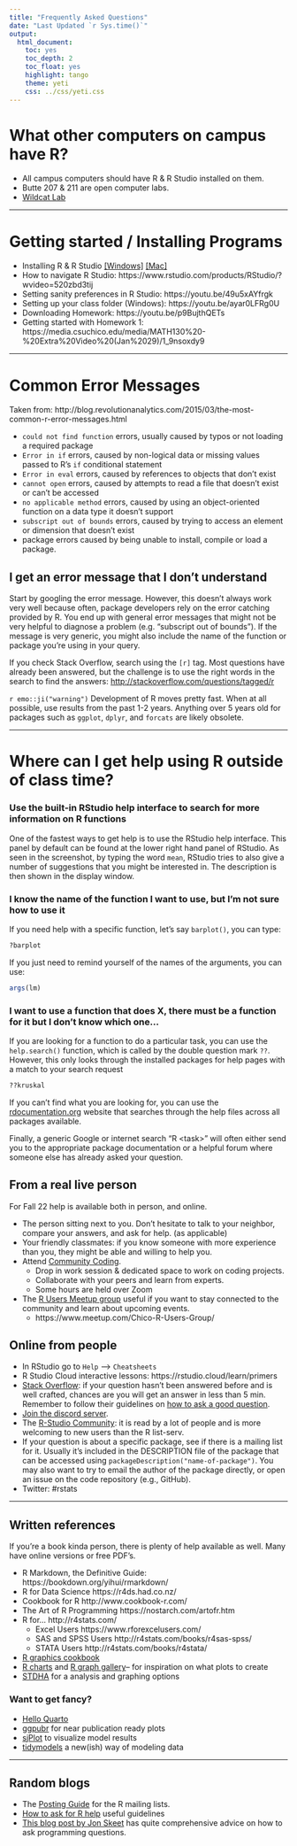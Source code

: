 ```yaml
---
title: "Frequently Asked Questions"
date: "Last Updated `r Sys.time()`"
output: 
  html_document: 
    toc: yes
    toc_depth: 2
    toc_float: yes
    highlight: tango
    theme: yeti
    css: ../css/yeti.css
---
```


# What other computers on campus have R? 

* All campus computers should have R & R Studio installed on them. 
* Butte 207 & 211 are open computer labs.
* [Wildcat Lab](https://support.csuchico.edu/TDClient/1984/Portal/KB/ArticleDet?ID=112333)

----

# Getting started / Installing Programs

* Installing R & R Studio [[Windows]](https://www.youtube.com/watch?v=gx7A7C_wdyE) [[Mac]](https://www.youtube.com/watch?v=Y20P3u3c_1c)
* How to navigate R Studio: https://www.rstudio.com/products/RStudio/?wvideo=520zbd3tij
* Setting sanity preferences in R Studio: https://youtu.be/49u5xAYfrgk 
* Setting up your class folder (Windows): https://youtu.be/ayar0LFRg0U
* Downloading Homework: https://youtu.be/p9BujthQETs 
* Getting started with Homework 1: https://media.csuchico.edu/media/MATH130%20-%20Extra%20Video%20(Jan%2029)/1_9nsoxdy9

----

# Common Error Messages
Taken from: http://blog.revolutionanalytics.com/2015/03/the-most-common-r-error-messages.html

* `could not find function` errors, usually caused by typos or not loading a required package
* `Error in if` errors, caused by non-logical data or missing values passed to R's `if` conditional statement
* `Error in eval` errors, caused by references to objects that don't exist
* `cannot open` errors, caused by attempts to read a file that doesn't exist or can't be accessed
* `no applicable method` errors, caused by using an object-oriented function on a data type it doesn't support
* `subscript out of bounds` errors, caused by trying to access an element or dimension that doesn't exist
* package errors caused by being unable to install, compile or load a package.
    
## I get an error message that I don't understand

Start by googling the error message. However, this doesn't always work very well because often, package developers rely on the error catching provided by R. You end up with general error messages that might not be very helpful to diagnose a problem (e.g. "subscript out of bounds"). If the message is very generic, you might also include the name of the function or package you're using in your query.

If you check Stack Overflow, search using the `[r]` tag. Most questions have already been answered, but the challenge is to use the right words in the search to find the answers: [http://stackoverflow.com/questions/tagged/r](http://stackoverflow.com/questions/tagged/r)

`r emo::ji("warning")` Development of R moves pretty fast. When at all possible, use results from the past 1-2 years. Anything over 5 years old for packages such as `ggplot`, `dplyr`, and `forcats` are likely obsolete. 


----


# Where can I get help using R outside of class time? 

### Use the built-in RStudio help interface to search for more information on R functions

One of the fastest ways to get help is to use the RStudio help interface. This panel by default can be found at the lower right hand panel of RStudio. As seen in the screenshot, by typing the word `mean`, RStudio tries to also give a number of suggestions that you might be interested in. The description is then shown in the display window.

### I know the name of the function I want to use, but I'm not sure how to use it

If you need help with a specific function, let's say `barplot()`, you can type:

```r
?barplot
```

If you just need to remind yourself of the names of the arguments, you can use:

```r
args(lm)
```

### I want to use a function that does X, there must be a function for it but I don't know which one...

If you are looking for a function to do a particular task, you can use the
`help.search()` function, which is called by the double question mark `??`.
However, this only looks through the installed packages for help pages with a
match to your search request

```r
??kruskal
```

If you can't find what you are looking for, you can use
the [rdocumentation.org](http://www.rdocumentation.org) website that searches
through the help files across all packages available.

Finally, a generic Google or internet search "R \<task\>" will often either send
you to the appropriate package documentation or a helpful forum where someone
else has already asked your question.


## From a real live person

For Fall 22 help is available both in person, and online. 

* The person sitting next to you. Don't hesitate to talk to your neighbor, 
  compare your answers, and ask for help. (as applicable)
* Your friendly classmates: if you know someone with more experience than you,
  they might be able and willing to help you.
* Attend [Community Coding](https://www.csuchico.edu/datascience/community-coding.shtml). 
  - Drop in work session & dedicated space to work on coding projects.
  - Collaborate with your peers and learn from experts.
  - Some hours are held over Zoom
* The [R Users Meetup group](https://www.meetup.com/Chico-R-Users-Group/) useful if you want to stay connected to the community and learn about upcoming events.
    - https://www.meetup.com/Chico-R-Users-Group/



## Online from people

* In RStudio go to `Help` --> `Cheatsheets`   
* R Studio Cloud interactive lessons: https://rstudio.cloud/learn/primers
* [Stack Overflow](http://stackoverflow.com/questions/tagged/r): if your question
  hasn't been answered before and is well crafted, chances are you will get an
  answer in less than 5 min. Remember to follow their guidelines on [how to ask
  a good question](http://stackoverflow.com/help/how-to-ask).
* [Join the discord server]( https://discord.gg/ck497bJty5). 
* The [R-Studio Community](https://community.rstudio.com/): it is
  read by a lot of people and is more welcoming to new users than the R list-serv. 
* If your question is about a specific package, see if there is a mailing list
  for it. Usually it's included in the DESCRIPTION file of the package that can
  be accessed using `packageDescription("name-of-package")`. You may also want
  to try to email the author of the package directly, or open an issue on the
  code repository (e.g., GitHub).
* Twitter: #rstats 

----

## Written references

If you're a book kinda person, there is plenty of help available as well. Many have online versions or free PDF's.

* R Markdown, the Definitive Guide: https://bookdown.org/yihui/rmarkdown/
* R for Data Science https://r4ds.had.co.nz/
* Cookbook for R http://www.cookbook-r.com/
* The Art of R Programming https://nostarch.com/artofr.htm
* R for... http://r4stats.com/
    - Excel Users https://www.rforexcelusers.com/
    - SAS and SPSS Users http://r4stats.com/books/r4sas-spss/
    - STATA Users http://r4stats.com/books/r4stata/
* [R graphics cookbook](https://r-graphics.org/)
* [R charts](https://r-charts.com/) and [R graph gallery](https://r-graph-gallery.com/)-- for inspiration on what plots to create
* [STDHA](http://sthda.com/english/) for a analysis and graphing options

### Want to get fancy?

* [Hello Quarto](https://quarto.org/)
* [ggpubr](https://rpkgs.datanovia.com/ggpubr/) for near publication ready plots
* [sjPlot](https://strengejacke.github.io/sjPlot/index.html) to visualize model results
* [tidymodels](https://www.tidymodels.org/) a new(ish) way of modeling data

----


## Random blogs

* The [Posting Guide](http://www.r-project.org/posting-guide.html) for the R
  mailing lists.
* [How to ask for R help](http://blog.revolutionanalytics.com/2014/01/how-to-ask-for-r-help.html)
  useful guidelines
* [This blog post by Jon Skeet](http://codeblog.jonskeet.uk/2010/08/29/writing-the-perfect-question/)
  has quite comprehensive advice on how to ask programming questions.


    
   
    